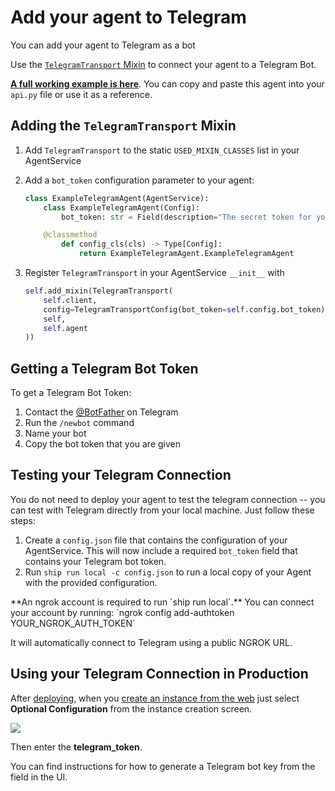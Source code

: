 
# Add your agent to Telegram

You can add your agent to Telegram as a bot

Use the [`TelegramTransport` Mixin](https://github.com/steamship-core/python-client/blob/main/src/steamship/agents/mixins/transports/telegram.py) to connect your agent to a Telegram Bot.

**[A full working example is here](https://github.com/steamship-core/multimodal-agent-starter/blob/main/src/example_agents/telegram_bot.py)**.
You can copy and paste this agent into your `api.py` file or use it as a reference.

<Definition term="mixin" />

## Adding the `TelegramTransport` Mixin

1. Add `TelegramTransport` to the static `USED_MIXIN_CLASSES` list in your AgentService
2. Add a `bot_token` configuration parameter to your agent:

   ```python
   class ExampleTelegramAgent(AgentService):
       class ExampleTelegramAgent(Config):
           bot_token: str = Field(description="The secret token for your Telegram bot")

       @classmethod
           def config_cls(cls) -> Type[Config]:
               return ExampleTelegramAgent.ExampleTelegramAgent
   ```

3. Register `TelegramTransport` in your AgentService `__init__` with
   ```python
   self.add_mixin(TelegramTransport(
       self.client,
       config=TelegramTransportConfig(bot_token=self.config.bot_token),
       self,
       self.agent
   ))
   ```

## Getting a Telegram Bot Token

To get a Telegram Bot Token:

1. Contact the [@BotFather](https://t.me/botfather) on Telegram
2. Run the `/newbot` command
3. Name your bot
4. Copy the bot token that you are given

## Testing your Telegram Connection

<VersionRequirement version="2.17.18" />

You do not need to deploy your agent to test the telegram connection -- you can test with Telegram directly from your local machine.
Just follow these steps:

1. Create a `config.json` file that contains the configuration of your AgentService. This will now include a required `bot_token` field that contains your Telegram bot token.
2. Run `ship run local -c config.json` to run a local copy of your Agent with the provided configuration.

<Callout emoji="⚠️">
  **An ngrok account is required to run `ship run local`.** You can connect your account by running:
  `ngrok config add-authtoken YOUR_NGROK_AUTH_TOKEN`
</Callout>

It will automatically connect to Telegram using a public NGROK URL.

## Using your Telegram Connection in Production

After [deploying](/agent-guidebook/getting-started/deploy-your-agent), when you [create an instance from the web](/agent-guidebook/getting-started/share-your-agent) just select **Optional Configuration** from the instance creation screen.

![](/images/hackathon/package-create-optional.png)

Then enter the **telegram_token**.

You can find instructions for how to generate a Telegram bot key from the field in the UI.
